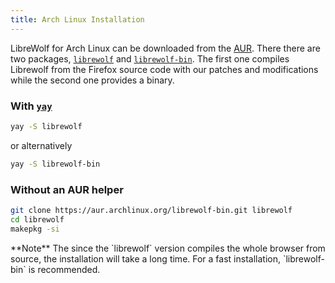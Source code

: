 ```yaml
---
title: Arch Linux Installation
---
```



<ChangeOs />

LibreWolf for Arch Linux can be downloaded from the [AUR](https://wiki.archlinux.org/title/Arch_User_Repository).
There there are two packages,
[`librewolf`](https://aur.archlinux.org/packages/librewolf)
and [`librewolf-bin`](https://aur.archlinux.org/packages/librewolf-bin).
The first one compiles Librewolf from the Firefox source
code with our patches and modifications while the second one provides
a binary.

### With [`yay`](https://aur.archlinux.org/packages/yay/)

```bash
yay -S librewolf
```

or alternatively

```bash
yay -S librewolf-bin
```

### Without an AUR helper

```bash
git clone https://aur.archlinux.org/librewolf-bin.git librewolf
cd librewolf
makepkg -si
```

<Callout emoji="">
  **Note** The since the `librewolf` version compiles the whole browser from
  source, the installation will take a long time. For a fast installation,
  `librewolf-bin` is recommended.
</Callout>
